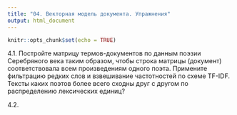 ```yaml
---
title: "04. Векторная модель документа. Упражнения"
output: html_document
---
```


```r
knitr::opts_chunk$set(echo = TRUE)
```

4.1. Постройте матрицу термов-документов по данным поэзии Серебряного
века таким образом, чтобы строка матрицы (документ) соответствовала
всем произведениям одного поэта. Примените фильтрацию редких слов и
взвешивание частотностей по схеме TF-IDF. Тексты каких поэтов более
всего сходны друг с другом по распределению лексических единиц?

4.2. 
